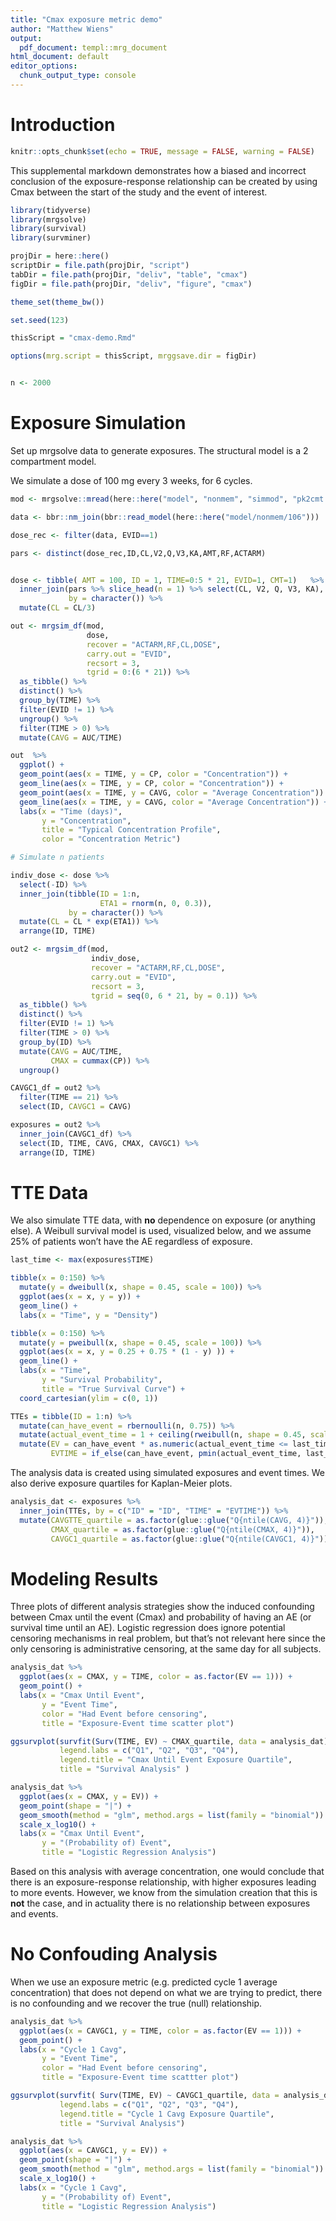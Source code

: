 ```yaml
---
title: "Cmax exposure metric demo"
author: "Matthew Wiens"
output:
  pdf_document: templ::mrg_document
html_document: default
editor_options:
  chunk_output_type: console
---
```

  
# Introduction
  
```R
knitr::opts_chunk$set(echo = TRUE, message = FALSE, warning = FALSE)

```

This supplemental markdown demonstrates how a biased and incorrect conclusion of the exposure-response relationship can be created by using Cmax between the start of the study and the event of interest.


```R

library(tidyverse)
library(mrgsolve)
library(survival)
library(survminer)

projDir = here::here()
scriptDir = file.path(projDir, "script")
tabDir = file.path(projDir, "deliv", "table", "cmax")
figDir = file.path(projDir, "deliv", "figure", "cmax")

theme_set(theme_bw())

set.seed(123)

thisScript = "cmax-demo.Rmd"

options(mrg.script = thisScript, mrggsave.dir = figDir)


n <- 2000
```

# Exposure Simulation

Set up mrgsolve data to generate exposures. The structural model is a 2 compartment model.

We simulate a dose of 100 mg every 3 weeks, for 6 cycles.

```R

mod <- mrgsolve::mread(here::here("model", "nonmem", "simmod", "pk2cmt.cpp"))

```

```R
data <- bbr::nm_join(bbr::read_model(here::here("model/nonmem/106")))

dose_rec <- filter(data, EVID==1)

pars <- distinct(dose_rec,ID,CL,V2,Q,V3,KA,AMT,RF,ACTARM)


dose <- tibble( AMT = 100, ID = 1, TIME=0:5 * 21, EVID=1, CMT=1)   %>%
  inner_join(pars %>% slice_head(n = 1) %>% select(CL, V2, Q, V3, KA), 
             by = character()) %>%
  mutate(CL = CL/3)

out <- mrgsim_df(mod, 
                 dose,
                 recover = "ACTARM,RF,CL,DOSE",
                 carry.out = "EVID", 
                 recsort = 3,
                 tgrid = 0:(6 * 21)) %>% 
  as_tibble() %>% 
  distinct() %>%
  group_by(TIME) %>%
  filter(EVID != 1) %>%
  ungroup() %>%
  filter(TIME > 0) %>%
  mutate(CAVG = AUC/TIME)


```


```R
out  %>%
  ggplot() +
  geom_point(aes(x = TIME, y = CP, color = "Concentration")) +
  geom_line(aes(x = TIME, y = CP, color = "Concentration")) +
  geom_point(aes(x = TIME, y = CAVG, color = "Average Concentration")) +
  geom_line(aes(x = TIME, y = CAVG, color = "Average Concentration")) +
  labs(x = "Time (days)",
       y = "Concentration", 
       title = "Typical Concentration Profile",
       color = "Concentration Metric")

```

```R
# Simulate n patients

indiv_dose <- dose %>%
  select(-ID) %>% 
  inner_join(tibble(ID = 1:n,
                    ETA1 = rnorm(n, 0, 0.3)),
             by = character()) %>%
  mutate(CL = CL * exp(ETA1)) %>%
  arrange(ID, TIME)

out2 <- mrgsim_df(mod, 
                  indiv_dose,
                  recover = "ACTARM,RF,CL,DOSE",  
                  carry.out = "EVID",
                  recsort = 3, 
                  tgrid = seq(0, 6 * 21, by = 0.1)) %>% 
  as_tibble() %>% 
  distinct() %>%
  filter(EVID != 1) %>%
  filter(TIME > 0) %>%
  group_by(ID) %>%
  mutate(CAVG = AUC/TIME,
         CMAX = cummax(CP)) %>%
  ungroup()

CAVGC1_df = out2 %>% 
  filter(TIME == 21) %>% 
  select(ID, CAVGC1 = CAVG) 

exposures = out2 %>%
  inner_join(CAVGC1_df) %>%
  select(ID, TIME, CAVG, CMAX, CAVGC1) %>% 
  arrange(ID, TIME)

```

# TTE Data

We also simulate TTE data, with **no** dependence on exposure (or anything else). A Weibull survival model is used, visualized below, and we assume 25% of patients won't have the AE regardless of exposure.

```R

last_time <- max(exposures$TIME)

```

```R
tibble(x = 0:150) %>%
  mutate(y = dweibull(x, shape = 0.45, scale = 100)) %>%
  ggplot(aes(x = x, y = y)) +
  geom_line() +
  labs(x = "Time", y = "Density")
```


```R
tibble(x = 0:150) %>%
  mutate(y = pweibull(x, shape = 0.45, scale = 100)) %>%
  ggplot(aes(x = x, y = 0.25 + 0.75 * (1 - y) )) +
  geom_line() +
  labs(x = "Time", 
       y = "Survival Probability",
       title = "True Survival Curve") +
  coord_cartesian(ylim = c(0, 1))

TTEs = tibble(ID = 1:n) %>%
  mutate(can_have_event = rbernoulli(n, 0.75)) %>%
  mutate(actual_event_time = 1 + ceiling(rweibull(n, shape = 0.45, scale = 100))) %>%
  mutate(EV = can_have_event * as.numeric(actual_event_time <= last_time) ,
         EVTIME = if_else(can_have_event, pmin(actual_event_time, last_time), last_time))

```

The analysis data is created using simulated exposures and event times. We also derive exposure quartiles for Kaplan-Meier plots.


```R

analysis_dat <- exposures %>%
  inner_join(TTEs, by = c("ID" = "ID", "TIME" = "EVTIME")) %>%
  mutate(CAVGTTE_quartile = as.factor(glue::glue("Q{ntile(CAVG, 4)}")),
         CMAX_quartile = as.factor(glue::glue("Q{ntile(CMAX, 4)}")),
         CAVGC1_quartile = as.factor(glue::glue("Q{ntile(CAVGC1, 4)}")))

```

# Modeling Results

Three plots of different analysis strategies show the induced confounding between Cmax until the event (Cmax) and probability of having an AE (or survival time until an AE). Logistic regression does ignore potential censoring mechanisms in real problem, but that's not relevant here since the only censoring is administrative censoring, at the same day for all subjects. 

```R

analysis_dat %>%
  ggplot(aes(x = CMAX, y = TIME, color = as.factor(EV == 1))) +
  geom_point() +
  labs(x = "Cmax Until Event",
       y = "Event Time", 
       color = "Had Event before censoring",
       title = "Exposure-Event time scatter plot") 

```


```R

ggsurvplot(survfit(Surv(TIME, EV) ~ CMAX_quartile, data = analysis_dat),
           legend.labs = c("Q1", "Q2", "Q3", "Q4"),
           legend.title = "Cmax Until Event Exposure Quartile",
           title = "Survival Analysis" )

```

```R
analysis_dat %>%
  ggplot(aes(x = CMAX, y = EV)) +
  geom_point(shape = "|") +
  geom_smooth(method = "glm", method.args = list(family = "binomial")) +
  scale_x_log10() +
  labs(x = "Cmax Until Event",
       y = "(Probability of) Event",
       title = "Logistic Regression Analysis")

```

Based on this analysis with average concentration, one would conclude that there is an exposure-response relationship, with higher exposures leading to more events. However, we know from the simulation creation that this is **not** the case, and in actuality there is no relationship between exposures and events. 

# No Confouding Analysis

When we use an exposure metric (e.g. predicted cycle 1 average concentration) that does not depend on what we are trying to predict, there is no confounding and we recover the true (null) relationship.

```R

analysis_dat %>%
  ggplot(aes(x = CAVGC1, y = TIME, color = as.factor(EV == 1))) +
  geom_point() +
  labs(x = "Cycle 1 Cavg", 
       y = "Event Time", 
       color = "Had Event before censoring", 
       title = "Exposure-Event time scattter plot") 

```

```R
ggsurvplot(survfit( Surv(TIME, EV) ~ CAVGC1_quartile, data = analysis_dat),
           legend.labs = c("Q1", "Q2", "Q3", "Q4"),
           legend.title = "Cycle 1 Cavg Exposure Quartile",
           title = "Survival Analysis")
```

```R
analysis_dat %>%
  ggplot(aes(x = CAVGC1, y = EV)) +
  geom_point(shape = "|") +
  geom_smooth(method = "glm", method.args = list(family = "binomial")) +
  scale_x_log10() +
  labs(x = "Cycle 1 Cavg", 
       y = "(Probability of) Event",
       title = "Logistic Regression Analysis")

```
